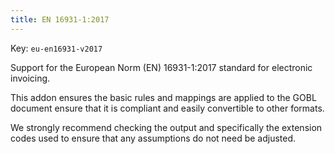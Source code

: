 ```yaml
---
title: EN 16931-1:2017
---
```


Key: <code>eu-en16931-v2017</code>

Support for the European Norm (EN) 16931-1:2017 standard for electronic invoicing.

This addon ensures the basic rules and mappings are applied to the GOBL document
ensure that it is compliant and easily convertible to other formats.

We strongly recommend checking the output and specifically the extension codes
used to ensure that any assumptions do not need be adjusted. 